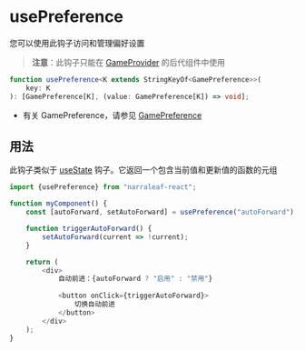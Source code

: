 # usePreference

您可以使用此钩子访问和管理偏好设置

> **注意**：此钩子只能在 [GameProvider](../game-providers) 的后代组件中使用

```typescript
function usePreference<K extends StringKeyOf<GamePreference>>(
    key: K
): [GamePreference[K], (value: GamePreference[K]) => void];
```

- 有关 GamePreference，请参见 [GamePreference](../../core/types/GamePreference)

## 用法

此钩子类似于 [useState](https://react.dev/reference/react/useState) 钩子。它返回一个包含当前值和更新值的函数的元组

```typescript
import {usePreference} from "narraleaf-react";
```

```typescript
function myComponent() {
    const [autoForward, setAutoForward] = usePreference("autoForward");

    function triggerAutoForward() {
        setAutoForward(current => !current);
    }

    return (
        <div>
            自动前进：{autoForward ? "启用" : "禁用"}
            
            <button onClick={triggerAutoForward}>
                切换自动前进
            </button>
        </div>
    );
}
```